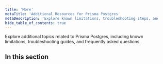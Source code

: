 ```yaml
---
title: 'More'
metaTitle: 'Additional Resources for Prisma Postgres'
metaDescription: 'Explore known limitations, troubleshooting steps, and common FAQs for Prisma Postgres.'
hide_table_of_contents: true
---
```



Explore additional topics related to Prisma Postgres, including known limitations, troubleshooting guides, and frequently asked questions.

## In this section

<Subsections />
